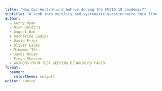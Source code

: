 ```yaml
---
title: "How did Australians behave during the COVID-19 pandemic?"
subtitle: "A look into mobility and systematic questionnaire data from 2020-2023"
author:
  - Gerry Ryan
  - Nick Golding
  - August Hao
  - Katharine Senior
  - David Price
  - Oliver Eales
  - Mingmei Teo
  - James McCaw
  - Freya Shearer
  - AUTHORS FROM TEST SEEKING BEHAVIOURS PAPER
format:
  beamer:
    colortheme: seagull
editor: source
---
```


